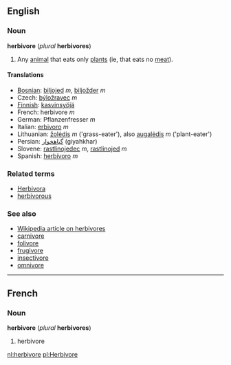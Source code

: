 ==English==
===Noun===
'''herbivore''' (''plural'' '''herbivores''')

#Any [[animal]] that eats only [[plant]]s (ie, that eats no [[meat]]).

====Translations====
*[[Bosnian]]: [[biljojed]] ''m'', [[biljožder]] ''m''
*Czech: [[býložravec]] ''m''
*[[Finnish]]: [[kasvinsyöjä]]
*French: herbivore ''m''
*German: Pflanzenfresser ''m''
*Italian: [[erbivoro]] ''m''
*Lithuanian: [[žolėdis]] ''m'' ('grass-eater'), also [[augalėdis]] ''m'' ('plant-eater')
*Persian: [[گیاهخوار]] (giyahkhar)
*Slovene: [[rastlinojedec]] ''m'', [[rastlinojed]] ''m''
*Spanish: [[herbívoro]] ''m''

===Related terms===
*[[Herbivora]]
*[[herbivorous]]

===See also===
*[[w:Herbivore|Wikipedia article on herbivores]]
*[[carnivore]]
*[[folivore]]
*[[frugivore]]
*[[insectivore]]
*[[omnivore]]

----
==French==
===Noun===
'''herbivore''' (''plural'' '''herbivores''')

#herbivore

[[nl:herbivore]]
[[pl:Herbivore]]